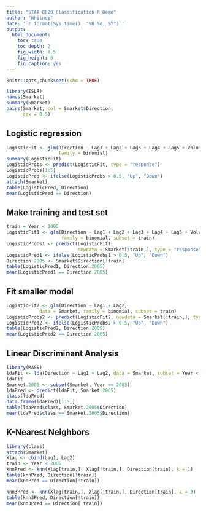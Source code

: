 ```yaml
---
title: "STAT 8020 Classification R Demo"
author: "Whitney"
date: '`r format(Sys.time(), "%B %d, %Y")`'
output:
  html_document:
    toc: true
    toc_depth: 2
    fig_width: 8.5
    fig_height: 8
    fig_caption: yes
---
```


```r
knitr::opts_chunk$set(echo = TRUE)
```

```r
library(ISLR)
names(Smarket)
summary(Smarket)
pairs(Smarket, col = Smarket$Direction,
      cex = 0.5)
```

## Logistic regression

```r
LogisticFit <- glm(Direction ~ Lag1 + Lag2 + Lag3 + Lag4 + Lag5 + Volume, data = Smarket,
                   family = binomial)
summary(LogisticFit)
LogisticProbs <- predict(LogisticFit, type = "response") 
LogisticProbs[1:5]
LogisticPred <- ifelse(LogisticProbs > 0.5, "Up", "Down")
attach(Smarket)
table(LogisticPred, Direction)
mean(LogisticPred == Direction)
```

## Make training and test set

```r
train = Year < 2005
LogisticFit1 <- glm(Direction ~ Lag1 + Lag2 + Lag3 + Lag4 + Lag5 + Volume, data = Smarket,
                    family = binomial, subset = train)
LogisticProbs1 <- predict(LogisticFit1,
                          newdata = Smarket[!train,], type = "response") 
LogisticPred1 <- ifelse(LogisticProbs1 > 0.5, "Up", "Down")
Direction.2005 <- Smarket$Direction[!train]
table(LogisticPred1, Direction.2005)
mean(LogisticPred1 == Direction.2005)
```

## Fit smaller model

```r
LogisticFit2 <- glm(Direction ~ Lag1 + Lag2,
            data = Smarket, family = binomial, subset = train)
LogisticProbs2 <- predict(LogisticFit2, newdata = Smarket[!train,], type = "response") 
LogisticPred2 <- ifelse(LogisticProbs2 > 0.5, "Up", "Down")
table(LogisticPred2, Direction.2005)
mean(LogisticPred2 == Direction.2005)
```

## Linear Discriminant Analysis

```r
library(MASS)
ldaFit <- lda(Direction ~ Lag1 + Lag2, data = Smarket, subset = Year < 2005)
ldaFit
Smarket.2005 <- subset(Smarket, Year == 2005)
ldaPred <- predict(ldaFit, Smarket.2005)
class(ldaPred)
data.frame(ldaPred)[1:5,]
table(ldaPred$class, Smarket.2005$Direction)
mean(ldaPred$class == Smarket.2005$Direction)
```

## K-Nearest Neighbors

```r
library(class)
attach(Smarket)
Xlag <- cbind(Lag1, Lag2)
train <- Year < 2005
knnPred <- knn(Xlag[train,], Xlag[!train,], Direction[train], k = 1)
table(knnPred, Direction[!train])
mean(knnPred == Direction[!train])

knn3Pred <- knn(Xlag[train,], Xlag[!train,], Direction[train], k = 3)
table(knn3Pred, Direction[!train])
mean(knn3Pred == Direction[!train])
```




